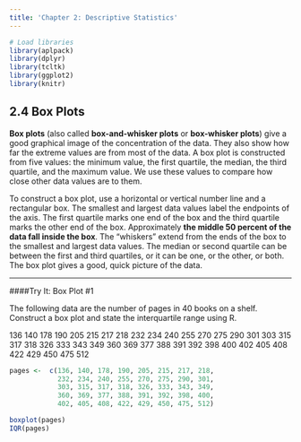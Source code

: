```yaml
---
title: 'Chapter 2: Descriptive Statistics'
---
```


```r
# Load libraries
library(aplpack)
library(dplyr)
library(tcltk)
library(ggplot2)
library(knitr)

```

## 2.4 Box Plots

**Box plots** (also called **box-and-whisker plots** or **box-whisker plots**) give a good graphical image of the concentration of the data. They also show how far the extreme values are from most of the data. A box plot is constructed from five values: the minimum value, the first quartile, the median, the third quartile, and the maximum value. We use these values to compare how close other data values are to them.

To construct a box plot, use a horizontal or vertical number line and a rectangular box. The smallest and largest data values label the endpoints of the axis. The first quartile marks one end of the box and the third quartile marks the other end of the box. Approximately **the middle 50 percent of the data fall inside the box**. The "whiskers" extend from the ends of the box to the smallest and largest data values. The median or second quartile can be between the first and third quartiles, or it can be one, or the other, or both. The box plot gives a good, quick picture of the data.

----

####Try It: Box Plot #1

The following data are the number of pages in 40 books on a shelf. Construct a box plot and state the interquartile range using R.

136 140 178 190 205 215 217 218 
232 234 240 255 270 275 290 301 
303 315 317 318 326 333 343 349 
360 369 377 388 391 392 398 400 
402 405 408 422 429 450 475 512 

```r
pages <-  c(136, 140, 178, 190, 205, 215, 217, 218, 
            232, 234, 240, 255, 270, 275, 290, 301, 
            303, 315, 317, 318, 326, 333, 343, 349, 
            360, 369, 377, 388, 391, 392, 398, 400, 
            402, 405, 408, 422, 429, 450, 475, 512)

boxplot(pages)
IQR(pages)
```
